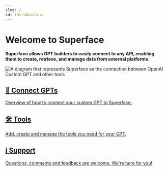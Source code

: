 ```yaml
---
slug: /
id: introduction
---
```



# Welcome to Superface

**Superface allows GPT builders to easily connect to any API, enabling them to create, retrieve, and manage data from external platforms.**

![A diagram that represents Superface as the connection between OpenAI Custom GPT and other tools](/img/HubIllustration2.webp)

<section className="row">
  <article className="col col--6 margin-bottom--sm">
    <a
      href="/docs/gpts/setup"
      className="card padding--lg cardContainer_node_modules-@docusaurus-theme-classic-lib-theme-DocCard-styles-module"
    >
      <h2>🤖 Connect GPTs</h2>
      <p>Overview of how to connect your custom GPT to Superface.</p>
    </a>
  </article>
  <article className="col col--6 margin-bottom--sm">
    <a
      href="/docs/tools"
      className="card padding--lg cardContainer_node_modules-@docusaurus-theme-classic-lib-theme-DocCard-styles-module"
    >
      <h2>🛠️ Tools</h2>
      <p>Add, create and manage the tools you need for your GPT.</p>
    </a>
  </article>
</section>

<section className="row">
  <article className="col col--6 margin-bottom--sm">
    <a
      href="/docs/support"
      className="card padding--lg cardContainer_node_modules-@docusaurus-theme-classic-lib-theme-DocCard-styles-module"
    >
      <h2>ℹ️ Support</h2>
      <p>Questions, comments and feedback are welcome. We're here for you!</p>
    </a>
  </article>
</section>
